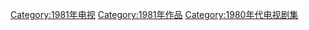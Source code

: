 {{cat year nav
| year = 1981
| cat = 電視劇集
| sortkey = 電視劇集
| article = 電視劇
| in = 
}}
[[Category:1981年电视|Category:1981年电视]]
[[Category:1981年作品|Category:1981年作品]]
[[Category:1980年代电视剧集|Category:1980年代电视剧集]]